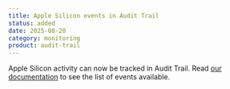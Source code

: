 ```yaml
---
title: Apple Silicon events in Audit Trail
status: added
date: 2025-08-20
category: monitoring
product: audit-trail
---
```


Apple Silicon activity can now be tracked in Audit Trail. 
Read [our documentation](/audit-trail/reference-content/adt-supported-endpoints/) to see the list of events available.

